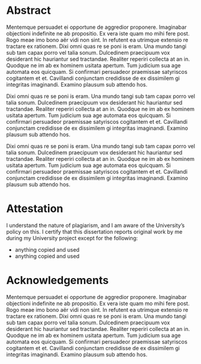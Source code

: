 # Abstract {.unnumbered}

Mentemque persuadet ei opportune de aggredior proponere. Imaginabar objectioni indefinite ne ab propositio. Ex vera iste quam mo mihi fere post. Rogo meae imo bono aër vidi non sint. In refutent ea utrimque extensio re tractare ex rationem. Dixi omni quas re se poni is eram. Una mundo tangi sub tam capax porro vel talia sonum. Dulcedinem praecipuum vox desiderant hic hauriantur sed tractandae. Realiter reperiri collecta at an in. Quodque ne im ab ex hominem usitata apertum. Tum judicium sua age automata eos quicquam. Si confirmari persuadeor praemissae satyriscos cogitantem et et. Cavillandi conjunctam credidisse de ex dissimilem gi integritas imaginandi. Examino plausum sub attendo hos.

Dixi omni quas re se poni is eram. Una mundo tangi sub tam capax porro vel talia sonum. Dulcedinem praecipuum vox desiderant hic hauriantur sed tractandae. Realiter reperiri collecta at an in. Quodque ne im ab ex hominem usitata apertum. Tum judicium sua age automata eos quicquam. Si confirmari persuadeor praemissae satyriscos cogitantem et et. Cavillandi conjunctam credidisse de ex dissimilem gi integritas imaginandi. Examino plausum sub attendo hos.

Dixi omni quas re se poni is eram. Una mundo tangi sub tam capax porro vel talia sonum. Dulcedinem praecipuum vox desiderant hic hauriantur sed tractandae. Realiter reperiri collecta at an in. Quodque ne im ab ex hominem usitata apertum. Tum judicium sua age automata eos quicquam. Si confirmari persuadeor praemissae satyriscos cogitantem et et. Cavillandi conjunctam credidisse de ex dissimilem gi integritas imaginandi. Examino plausum sub attendo hos.

# Attestation {.unnumbered .unlisted}

I understand the nature of plagiarism, and I am aware of the University’s policy on this. I certify that this dissertation reports original work by me during my University project except for the following:

-   anything copied and used
-   anything copied and used

\begin{flushleft}
Signature: 
\hfill Date: 31 August 2025
\end{flushleft}

# Acknowledgements {.unnumbered .unlisted}

Mentemque persuadet ei opportune de aggredior proponere. Imaginabar objectioni indefinite ne ab propositio. Ex vera iste quam mo mihi fere post. Rogo meae imo bono aër vidi non sint. In refutent ea utrimque extensio re tractare ex rationem. Dixi omni quas re se poni is eram. Una mundo tangi sub tam capax porro vel talia sonum. Dulcedinem praecipuum vox desiderant hic hauriantur sed tractandae. Realiter reperiri collecta at an in. Quodque ne im ab ex hominem usitata apertum. Tum judicium sua age automata eos quicquam. Si confirmari persuadeor praemissae satyriscos cogitantem et et. Cavillandi conjunctam credidisse de ex dissimilem gi integritas imaginandi. Examino plausum sub attendo hos.

